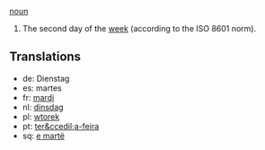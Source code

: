 [[noun]]

#The second day of the [[week]] (according to the ISO 8601 norm).

==Translations==
*de: Dienstag
*es: martes
*fr: [[mardi]]
*nl: [[dinsdag]]
*pl: [[wtorek]]
*pt: [[ter&ccedil;a-feira]]
*sq: [[e martë]]
